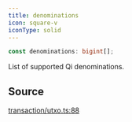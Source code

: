 ```yaml
---
title: denominations
icon: square-v
iconType: solid
---
```


```ts
const denominations: bigint[];
```

List of supported Qi denominations.

## Source

[transaction/utxo.ts:88](https://github.com/dominant-strategies/quais.js/blob/6a6128e5997518521d7c754be869bb860fbe0d6e/src/transaction/utxo.ts#L88)
